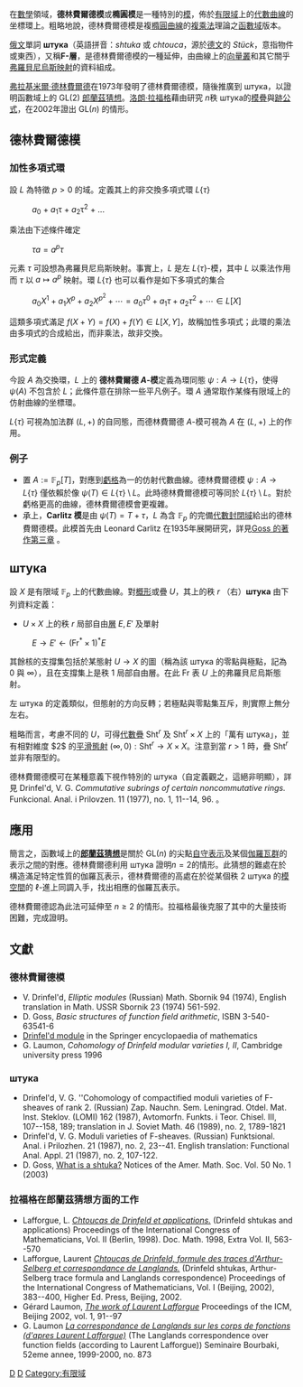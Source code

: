 在[[數學|數學]]領域，'''德林費爾德模'''或'''橢圓模'''是一種特別的[[模_(數學)|模]]，佈於[[有限域|有限域]]上的[[代數曲線|代數曲線]]的坐標環上。粗略地說，德林費爾德模是複[[橢圓曲線|橢圓曲線]]的[[複乘法|複乘法]]理論之[[函數域|函數域]]版本。

[[俄文|俄文]]單詞 '''штука'''（英語拼音：''shtuka'' 或 ''chtouca''，源於[[德文|德文]]的 ''Stück''，意指物件或東西），又稱'''F-層'''，是德林費爾德模的一種延伸，由曲線上的[[向量叢|向量叢]]和其它關乎[[弗羅貝尼烏斯映射|弗羅貝尼烏斯映射]]的資料組成。

[[弗拉基米爾·德林費爾德|弗拉基米爾·德林費爾德]]在1973年發明了德林費爾德模，隨後推廣到 штука，以證明函數域上的 <math>\mathrm{GL}(2)</math> [[郎蘭茲猜想|郎蘭茲猜想]]。[[洛朗·拉福格|洛朗·拉福格]]藉由研究 ''n''秩 штука的[[模疊|模疊]]與[[塞爾伯格跡公式|跡公式]]，在2002年證出 <math>\mathrm{GL}(n)</math> 的情形。

==德林費爾德模==
===加性多項式環===
設 <math>L</math> 為特徵 <math>p>0</math> 的域。定義其上的非交換多項式環 <math>L\{\tau\}</math>
: ''a''<sub>0</sub> + ''a''<sub>1</sub>τ + ''a''<sub>2</sub>τ<sup>2</sup> + ... 

乘法由下述條件確定
: <math>\tau a = a^p \tau</math>

元素 <math>\tau</math> 可設想為弗羅貝尼烏斯映射。事實上，<math>L</math> 是左 <math>L\{\tau\}</math>-模，其中 <math>L</math> 以乘法作用而 <math>\tau</math> 以 <math>a \mapsto a^p</math> 映射。環 <math>L\{\tau\}</math> 也可以看作是如下多項式的集合
: <math>a_0 X^1 + a_1 X^p + a_2 X^{p^2} + \cdots = a_0\tau^0 + a_1\tau + a_2\tau^2 + \cdots \in L[X]</math>
這類多項式滿足 <math>f(X+Y)=f(X)+f(Y) \in L[X,Y]</math>，故稱加性多項式；此環的乘法由多項式的合成給出，而非乘法，故非交換。

===形式定義===
今設 <math>A</math> 為交換環，''L'' 上的 '''德林費爾德 ''A''-模'''定義為環同態 <math>\psi: A \to L\{\tau\}</math>，使得 <math>\psi(A)</math> 不包含於 <math>L</math>；此條件意在排除一些平凡例子。環 <math>A</math> 通常取作某條有限域上的仿射曲線的坐標環。

<math>L\{\tau\}</math> 可視為加法群 <math>(L,+)</math> 的自同態，而德林費爾德 ''A''-模可視為 <math>A</math> 在 <math>(L,+)</math> 上的作用。

===例子===
* 置 <math>A := \mathbb{F}_p[T]</math>，對應到[[虧格|虧格]]為一的仿射代數曲線。德林費爾德模 <math>\psi: A \to L\{\tau\}</math> 僅依賴於像 <math>\psi(T) \in L\{\tau\} \setminus L</math>。此時德林費爾德模可等同於 <math>L\{\tau\} \setminus L</math>。對於虧格更高的曲線，德林費爾德模會更複雜。
* 承上，'''Carlitz 模'''是由 <math>\psi(T)=T+\tau</math>，<math>L</math> 為含 <math>\mathbb{F}_p</math> 的完備[[代數封閉域|代數封閉域]]給出的德林費爾德模。此模首先由 Leonard Carlitz 在1935年展開研究，詳見[http://www.math.ohio-state.edu/~goss/three.pdf Goss 的著作第三章] {{Wayback|url=http://www.math.ohio-state.edu/~goss/three.pdf |date=20100702051918 }} 。

==штука==
設 <math>X</math> 是有限域 <math>\mathbb{F}_p</math> 上的代數曲線。對[[概形|概形]]或疊 <math>U</math>，其上的秩 ''r'' （右）'''штука''' 由下列資料定義：
* <math>U \times X</math> 上的秩 ''r'' 局部自由[[層_(數學)|層]] <math>E, E'</math> 及單射
: <math>E \rightarrow E' \leftarrow (\mathrm{Fr}^* \times 1)^* E</math>
其餘核的支撐集包括於某態射 <math>U \to X</math> 的圖（稱為該 штука 的零點與極點，記為 <math>0</math> 與 <math>\infty</math>），且在支撐集上是秩 <math>1</math> 局部自由層。在此 <math>\mathrm{Fr}</math> 表 <math>U</math> 上的弗羅貝尼烏斯態射。

左 штука 的定義類似，但態射的方向反轉；若極點與零點集互斥，則實際上無分左右。

粗略而言，考慮不同的 <math>U</math>，可得[[代數疊|代數疊]] <math>\mathrm{Sht}^r</math> 及 <math>\mathrm{Sht}^r \times X</math> 上的「萬有 штука」，並有相對維度 $2$ 的[[平滑態射|平滑態射]] <math>(\infty,0): \mathrm{Sht}^r \to X \times X</math>。注意到當 <math>r > 1</math> 時，疊 <math>\mathrm{Sht}^r</math> 並非有限型的。

德林費爾德模可在某種意義下視作特別的 штука（自定義觀之，這絕非明顯），詳見 Drinfel'd, V. G. ''Commutative subrings of certain noncommutative rings.'' Funkcional. Anal. i Prilovzen. 11 (1977), no. 1, 11--14, 96. 。

==應用==
簡言之，函數域上的'''[[郎蘭茲猜想|郎蘭茲猜想]]'''是關於 <math>\mathrm{GL}(n)</math> 的尖點[[自守表示|自守表示]]及某個[[伽羅瓦群|伽羅瓦群]]的表示之間的對應。德林費爾德利用 штука 證明<math>n=2</math>的情形。此猜想的難處在於構造滿足特定性質的伽羅瓦表示，德林費爾德的高處在於從某個秩 <math>2</math> штука 的[[模空間|模空間]]的 <math>\ell</math>-進上同調入手，找出相應的伽羅瓦表示。

德林費爾德認為此法可延伸至 <math>n \geq 2</math> 的情形。拉福格最後克服了其中的大量技術困難，完成證明。

==文獻==
===德林費爾德模===
*V. Drinfel'd, ''Elliptic modules'' (Russian) Math. Sbornik 94 (1974), English translation in Math. USSR  Sbornik 23 (1974) 561-592.
*D. Goss, ''Basic structures of function field arithmetic'', ISBN 3-540-63541-6
*[http://eom.springer.de/D/d120270.htm Drinfel'd module] {{Wayback|url=http://eom.springer.de/D/d120270.htm |date=20110113014738 }} in the Springer encyclopaedia of mathematics
*G. Laumon, ''Cohomology of Drinfeld modular varieties I, II'', Cambridge university press 1996

===штука===
*Drinfel'd, V. G. ''Cohomology of compactified moduli varieties of F-sheaves of rank 2. (Russian) Zap. Nauchn. Sem. Leningrad. Otdel. Mat. Inst. Steklov. (LOMI) 162 (1987), Avtomorfn. Funkts. i Teor. Chisel. III, 107--158, 189; translation in J. Soviet Math. 46 (1989), no. 2, 1789-1821
*Drinfel'd, V. G. Moduli varieties of F-sheaves. (Russian) Funktsional. Anal. i Prilozhen. 21 (1987), no. 2, 23--41. English translation: Functional Anal. Appl. 21 (1987), no. 2, 107-122.
*D. Goss, [http://www.ams.org/notices/200301/what-is.pdf What is a shtuka?] {{Wayback|url=http://www.ams.org/notices/200301/what-is.pdf |date=20180619221559 }} Notices of the Amer. Math. Soc. Vol. 50 No. 1 (2003)

===拉福格在郎蘭茲猜想方面的工作===
*Lafforgue, L. [http://www.math.uni-bielefeld.de/documenta/xvol-icm/07/Lafforgue.MAN.html ''Chtoucas de Drinfeld et applications.''] {{Wayback|url=http://www.math.uni-bielefeld.de/documenta/xvol-icm/07/Lafforgue.MAN.html |date=20180427200241 }}  (Drinfeld shtukas and applications) Proceedings of the International Congress of Mathematicians, Vol. II (Berlin, 1998).  Doc. Math.  1998,  Extra Vol. II, 563--570
* Lafforgue, Laurent [http://arxiv.org/abs/math.NT/0212399 ''Chtoucas de Drinfeld, formule des traces d'Arthur-Selberg et correspondance de Langlands.''] (Drinfeld shtukas, Arthur-Selberg trace formula and Langlands correspondence)  Proceedings of the International Congress of Mathematicians, Vol. I (Beijing, 2002),  383--400, Higher Ed. Press, Beijing, 2002.
*Gérard Laumon, [http://arxiv.org/abs/math.NT/0212417 ''The work of Laurent Lafforgue''] {{Webarchive|url=https://archive.is/20121205050710/http://arxiv.org/abs/math.NT/0212417 |date=2012-12-05 }} Proceedings of the ICM, Beijing 2002, vol. 1, 91--97
*G. Laumon [http://arxiv.org/abs/math.AG/0003131 ''La correspondance de Langlands sur les corps de fonctions (d'apres Laurent Lafforgue)''] (The Langlands correspondence over function fields (according to Laurent Lafforgue)) Seminaire Bourbaki, 52eme annee, 1999-2000, no. 873

[[Category:代數數論|D]]
[[Category:代數幾何|D]]
[[Category:有限域|Category:有限域]]